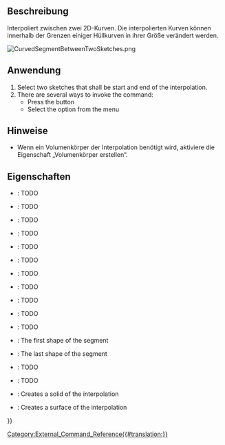 <languages/>

{{Docnav/de
|[[CurvedShapes_CurvedArray/de| GekrümmteAnordnung]]
|[[CurvedShapes_InterpolatedMiddle/de| InterpolierteMitte]]
|[[CurvedShapes_Workbench/de|CurvedShapes]]
|IconL=CurvedShapes_CurvedArray.svg
|IconR=CurvedShapes_InterpolatedMiddle.svg
|IconC=CurvedShapes_workbench_icon.svg
}}

<div lang="en" dir="ltr" class="mw-content-ltr">
{{GuiCommand
|Name=CurvedShapes CurvedSegment
|MenuLocation=Curved Shapes → Curved Segment
|Workbenches=[[CurvedShapes_Workbench|CurvedShapes]]
|Shortcut=
|SeeAlso=
}}
</div>

<span id="Description"></span>
==Beschreibung==

Interpoliert zwischen zwei 2D-Kurven. Die interpolierten Kurven können innerhalb der Grenzen einiger Hüllkurven in ihrer Größe verändert werden.

[[File:CurvedSegmentBetweenTwoSketches.png|frameless]]
{{Caption|Abbildung eines einfachen FreeCAD-Projekts mit zwei Skizzen unter Verwendung des Befehls „GebogenesSegment“}}

<span id="Usage"></span>
==Anwendung==

<div lang="en" dir="ltr" class="mw-content-ltr">
# Select two sketches that shall be start and end of the interpolation.
# There are several ways to invoke the command:
#* Press the {{Button|[[Image:CurvedShapes_CurvedSegment.svg|16px]] [[CurvedShapes_CurvedSegment|Curved Segment]]}} button
#* Select the {{MenuCommand|Curved Shapes → [[Image:CurvedShapes_CurvedSegment.svg|16px]] Curved Segment}} option from the menu
</div>

<span id="Notes"></span>
==Hinweise==

* Wenn ein Volumenkörper der Interpolation benötigt wird, aktiviere die Eigenschaft „Volumenkörper erstellen“.

<span id="Properties"></span>
==Eigenschaften==

<div lang="en" dir="ltr" class="mw-content-ltr">
{{Properties_Title|Curved Segment}}
</div>

<div lang="en" dir="ltr" class="mw-content-ltr">
* {{PropertyData|Distribution}}: TODO
* {{PropertyData|Distribution Reverse}}: TODO
* {{PropertyData|Force Interpolation}}: TODO
* {{PropertyData|Hullcurves}}: TODO
* {{PropertyData|Interpolation Points}}: TODO
* {{PropertyData|Items}}: TODO
* {{PropertyData|Loft Max Degree}}: TODO
* {{PropertyData|Max Loft Size}}: TODO
* {{PropertyData|Normal Shape1}}: TODO
* {{PropertyData|Normal Shape2}}: TODO
* {{PropertyData|Path}}: TODO
* {{PropertyData|Shape1}}: The first shape of the segment
* {{PropertyData|Shape2}}: The last shape of the segment
* {{PropertyData|Twist}}: TODO
* {{PropertyData|Twist Reverse}}: TODO
* {{PropertyData|make Solid}}: Creates a solid of the interpolation
* {{PropertyData|make Surface}}: Creates a surface of the interpolation
</div>


{{Docnav/de
|[[CurvedShapes_CurvedArray/de| GekrümmteAnordnung]]
|[[CurvedShapes_InterpolatedMiddle/de| InterpolierteMitte]]
|[[CurvedShapes_Workbench/de|CurvedShapes]]
|IconL=CurvedShapes_CurvedArray.svg
|IconR=CurvedShapes_InterpolatedMiddle.svg
|IconC=CurvedShapes_workbench_icon.svg
}}

{{Userdocnavi{{#translation:}}}}
[[Category:External_Command_Reference{{#translation:}}]]